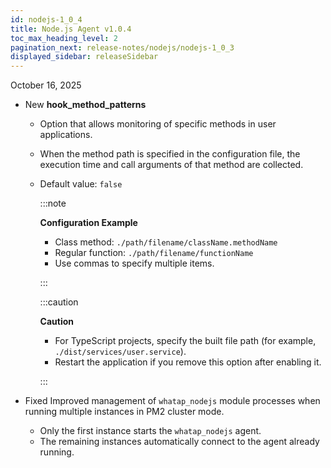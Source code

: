 ```yaml
---
id: nodejs-1_0_4
title: Node.js Agent v1.0.4
toc_max_heading_level: 2
pagination_next: release-notes/nodejs/nodejs-1_0_3
displayed_sidebar: releaseSidebar
---
```


October 16, 2025

- <Status priority='1'>New</Status> **hook_method_patterns**

    - Option that allows monitoring of specific methods in user applications.

    - When the method path is specified in the configuration file, the execution time and call arguments of that method are collected.

    - Default value: `false`

        :::note

        **Configuration Example**  
        - Class method: `./path/filename/className.methodName`  
        - Regular function: `./path/filename/functionName`  
        - Use commas to specify multiple items.

        :::

        :::caution

        **Caution**  
        - For TypeScript projects, specify the built file path (for example, `./dist/services/user.service`).  
        - Restart the application if you remove this option after enabling it.

        :::

- <Status priority='0'>Fixed</Status> Improved management of `whatap_nodejs` module processes when running multiple instances in PM2 cluster mode.

    - Only the first instance starts the `whatap_nodejs` agent.  
    - The remaining instances automatically connect to the agent already running.


<DownloadNode2 ver="1.0.4" />
